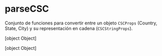 # parseCSC

Conjunto de funciones para convertir entre un objeto `CSCProps` (Country, State, City) y su representación en cadena (`CSCStringProps`).

[object Object]

[object Object]

